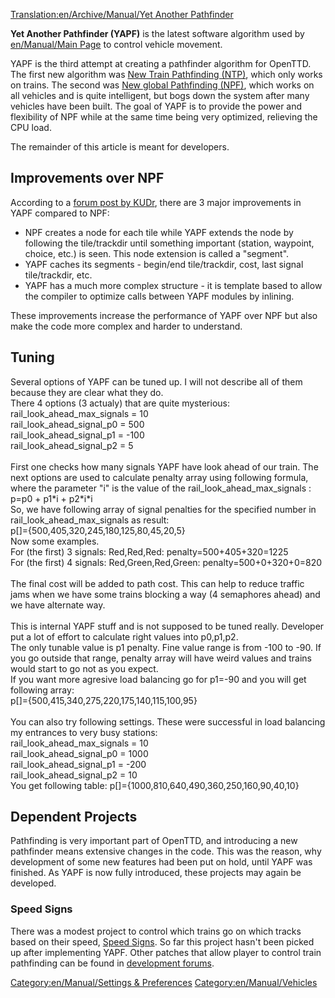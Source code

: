 [[Translation:en/Archive/Manual/Yet Another Pathfinder]]
{{en/Expand|configuration}}

'''Yet Another Pathfinder (YAPF)''' is the latest software algorithm used by [[en/Manual/Main Page]] to control vehicle movement.

YAPF is the third attempt at creating a pathfinder algorithm for OpenTTD. The first new algorithm was [[en/Archive/Manual/Settings/New train pathfinding|New Train Pathfinding (NTP)]], which only works on trains. The second was [[en/Archive/Manual/Settings/New global pathfinding|New global Pathfinding (NPF)]], which works on all vehicles and is quite intelligent, but bogs down the system after many vehicles have been built. The goal of YAPF is to provide the power and flexibility of NPF while at the same time being very optimized, relieving the CPU load.

The remainder of this article is meant for developers.

== Improvements over NPF ==

According to a [http://www.tt-forums.net/viewtopic.php?t=32774 forum post by KUDr], there are 3 major improvements in YAPF compared to NPF:

*NPF creates a node for each tile while YAPF extends the node by following the tile/trackdir until something important (station, waypoint, choice, etc.) is seen. This node extension is called a "segment".
*YAPF caches its segments - begin/end tile/trackdir, cost, last signal tile/trackdir, etc.
*YAPF has a much more complex structure - it is template based to allow the compiler to optimize calls between YAPF modules by inlining.

These improvements increase the performance of YAPF over NPF but also make the code more complex and harder to understand.

== Tuning ==
Several options of YAPF can be tuned up. I will not describe all of them because they are clear what they do.<br>
There 4 options (3 actualy) that are quite mysterious:<br>
rail_look_ahead_max_signals = 10<br>
rail_look_ahead_signal_p0 = 500<br>
rail_look_ahead_signal_p1 = -100<br>
rail_look_ahead_signal_p2 = 5<br>
<br>
First one checks how many signals YAPF have look ahead of our train. The next options are used to calculate penalty array using following formula, where the parameter "i" is the value of the rail_look_ahead_max_signals :<br>
p=p0 + p1*i + p2*i*i<br>
So, we have following array of signal penalties for the specified number in rail_look_ahead_max_signals as result:<br>
p[]={500,405,320,245,180,125,80,45,20,5}
<br>
Now some examples.<br>
For (the first) 3 signals: Red,Red,Red: penalty=500+405+320=1225<br>
For (the first) 4 signals: Red,Green,Red,Green: penalty=500+0+320+0=820<br>
<br>
The final cost will be added to path cost. This can help to reduce traffic jams when we have some trains blocking a way (4 semaphores ahead) and we have alternate way.<br>
<br>
This is internal YAPF stuff and is not supposed to be tuned really. Developer put a lot of effort to calculate right values into p0,p1,p2.<br>
The only tunable value is p1 penalty. Fine value range is from -100 to -90. If you go outside that range, penalty array will have weird values and trains would start to go not as you expect.<br>
If you want more agresive load balancing go for p1=-90 and you will get following array:<br>
p[]={500,415,340,275,220,175,140,115,100,95}<br>
<br>
You can also try following settings. These were successful in load balancing my entrances to
very busy stations:<br>
rail_look_ahead_max_signals = 10<br>
rail_look_ahead_signal_p0 = 1000<br>
rail_look_ahead_signal_p1 = -200<br>
rail_look_ahead_signal_p2 = 10<br>
You get following table:
p[]={1000,810,640,490,360,250,160,90,40,10}<br>

== Dependent Projects ==
Pathfinding is very important part of OpenTTD, and introducing a new pathfinder means extensive changes in the code. This was the reason, why development of some new features had been put on hold, until YAPF was finished. As YAPF is now fully introduced, these projects may again be developed.

=== Speed Signs ===
There was a modest project to control which trains go on which tracks based on their speed, [http://www.tt-forums.net/viewtopic.php?t=24187 Speed Signs]. So far this project hasn't been picked up after implementing YAPF. Other patches that allow player to control train pathfinding can be found in [http://www.tt-forums.net/viewforum.php?f=33 development forums].

[[Category:en/Manual/Settings & Preferences]]
[[Category:en/Manual/Vehicles]]